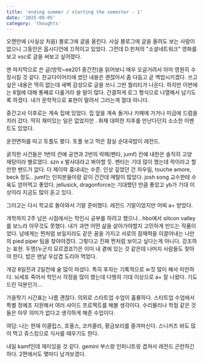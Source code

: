 ```yaml
---
title: 'ending summer / starting the semester - 1'
date: '2025-09-05'
category: 'thoughts'
---
```


오랜만에 (사실상 처음) 블로그에 글을 올린다.
사실 블로그에 글을 올려도 보는 사람이 없으니 그동안은 옵시디언에 끄적이고 있었다.
그런데 D.핀처의 "소셜네트워크" 영화를 보고 vsc로 글을 써보고 싶어졌다.

맨 마지막으로 쓴 글(방학~ee201 중간전)을 읽어보니 매우 오글거려서 아마 영원히 수장시킬 것 같다.
찬교다이어리에 썼던 내용은 괜찮아서 좀 다듬고 곧 백업시키겠다.
쓰고 싶은 내용은 딱히 없는데 새벽 감성으로 글을 쓰니 그딴 퀄리티가 나온다.
하지만 이번에는 8월에 대해 통째로 다룰거라 쓸 말이 많다. 간결하게 로그 형식으로 나열해서 남기도록 하겠다.
내가 문학적으로 표현이 딸려서 그러는게 절대 아니다.

중간고사 이후로는 계속 집에 있었다.
집 앞을 계속 돌거나 카페에 가거나 미금에 드럼을 치러 갔다.
딱히 재미있는 일은 없었지만 . 화재 대피한 지후를 만난다던지 소소한 이벤트도 있었다.

운전면허를 따고 토플도 봤다.
토플 보고 먹은 잠실 순대국밥이 레전드.

굵직한 사건들은 1번의 칸예 공연과 2번의 락페(펜타, jumf)
칸예 내한은 솔직히 고양 재탕이라 별로였다. szn x 발사대라고 봐야할 듯.
펜타는 기대 많이 했는데 락이라고 할만한 밴드가 없다. 다 제이락 흉내내는 수준.
인상 깊었던 건 자우림, touche amore, beck 정도..
jumf는 인피분들이랑 같이 간건데 메탈이 많았다. josh song 교수한테 수육도 얻어먹고 좋았다.
jellusick, dragonforce는 기대했던 만큼 좋았고 yb가 기대 이상이라 지금도 많이 듣고 있다.

그러고는 다시 학교로 돌아와서 기말 준비했다.
레전드 기말이었지만 어찌 a+ 받았다.

개학까지 2주 남은 시점에서는 학인시 공부를 하려고 했으나..
hbo에서 silicon valley를 보느라 아무것도 못했다.
내가 과연 어떤 삶을 살아가야할지 고민하게 만드는 작품이었다.
남에게는 찐처럼 보일지라도 같은 꿈을 가지고 서로의 잠재력을 이끌어내는 나만의 pied piper 팀을 찾아야겠다.
그렇다고 진짜 찐처럼 보이고 싶다는게 아니다. 강조하는 표현.
두명(누군지 모르겠죠?)은 이미 내 곁에 있는 것 같은데 나머지 사람들도 찾아야 한다.
밥은 맨날 우삽겹 도리아 먹었다.

개강 8일전과 2일전에 술 많이 마셨다. 특히 후자는 기록적으로 ㅄ짓 많이 해서 미안하다.
뇌세포 죽어서 학인시 걱정을 많이 했는데 다행히 기대 이상으로 a+ 잘 나왔다. 기도드린 덕분인가...

가을학기 시간표는 나름 괜찮다.
의외로 스타트업 수업이 훌륭하다. 스타트업 수업에서 특별 정예조 지원해서 여러 사이드 프로젝트를 해볼 생각이다.
수리물리나 학점 같은 것들은 아무 의미가 없다고 생각하게 해준 수업이다.

여담:
나는 현재 이클립스, 호올스, 코카콜라, 황금보리를 즐겨마신다.
스니커즈 바도 많이 먹고 쥬스킹으로 식사를 때우기도 한다.

내일 kamf인데 재미있을 것 같다. gemini 부스랑 인피니트랑 겹쳐서 레전드 곤란하긴 하다.
2편에서도 몇마디 남겨보겠다.